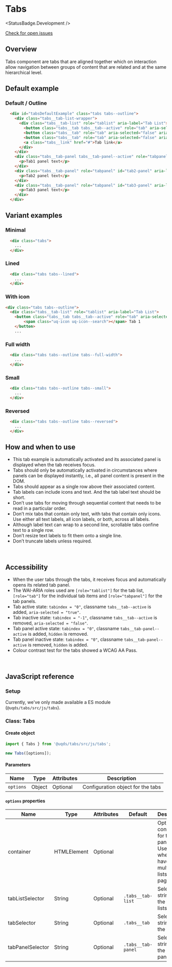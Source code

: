 
# Tabs

<StatusBadge.Development />

<a href="https://github.com/uq-its-ss/design-system/issues" class="uq-button uq-button--text" target="_blank">Check for open issues</a>

## Overview

Tabs component are tabs that are aligned together which on interaction allow navigation between groups of content that are related and at the same 
hierarchical level.

## Default example

### Default / Outline 

<Canvas withSource="none">
  <Story id="components-tabs--tabs-outline" />
</Canvas>

```html
  <div id="tabsDefaultExample" class="tabs tabs--outline">
    <div class="tabs__tab-list-wrapper">
      <div class="tabs__tab-list" role="tablist" aria-label="Tab List">
        <button class="tabs__tab tabs__tab--active" role="tab" aria-selected="true" aria-controls="tab1-panel" id="tab1">Tab 1</button>
        <button class="tabs__tab" role="tab" aria-selected="false" aria-controls="tab2-panel" id="tab2" tabindex="-1">Tab 2</button>
        <button class="tabs__tab" role="tab" aria-selected="false" aria-controls="tab3-panel" id="tab3" tabindex="-1">Tab 3</button>
        <a class="tabs__link" href="#">Tab link</a>
      </div>
    </div>
    <div class="tabs__tab-panel tabs__tab-panel--active" role="tabpanel" id="tab1-panel" aria-labelledby="tab1" tabindex="0">
      <p>Tab1 panel text</p>
    </div>
    <div class="tabs__tab-panel" role="tabpanel" id="tab2-panel" aria-labelledby="tab2" tabindex="0" hidden="">
      <p>Tab2 panel text</p>
    </div>
    <div class="tabs__tab-panel" role="tabpanel" id="tab3-panel" aria-labelledby="tab3" tabindex="0" hidden="">
      <p>Tab3 panel text</p>
    </div>
  </div>
```

## Variant examples

### Minimal

<Canvas withSource="none">
  <Story id="components-tabs--tabs-minimal" />
</Canvas>

```html
  <div class="tabs">
    ...
  </div>
```

### Lined

<Canvas withSource="none">
  <Story id="components-tabs--tabs-lined" />
</Canvas>

```html
  <div class="tabs tabs--lined">
    ...
  </div>
```

### With icon

<Canvas withSource="none">
  <Story id="components-tabs--tabs-with-icon" />
</Canvas>

```html
<div class="tabs tabs--outline">
  <div class="tabs__tab-list" role="tablist" aria-label="Tab List">
    <button class="tabs__tab tabs__tab--active" role="tab" aria-selected="true" aria-controls="tab1-panel" id="tab1">
        <span class="uq-icon uq-icon--search"></span> Tab 1
    </button>
    ...
```

### Full width

<Canvas withSource="none">
  <Story id="components-tabs--tabs-full-width" />
</Canvas>

```html
  <div class="tabs tabs--outline tabs--full-width">
    ...
  </div>
```

### Small

<Canvas withSource="none">
  <Story id="components-tabs--tabs-small" />
</Canvas>

```html
  <div class="tabs tabs--outline tabs--small">
    ...
  </div>
```

### Reversed

<Canvas withSource="none">
  <Story id="components-tabs--tabs-reversed" />
</Canvas>

```html
  <div class="tabs tabs--outline tabs--reversed">
    ...
  </div>
```

## How and when to use

- This tab example is automatically activated and its associated panel is displayed when the tab receives focus. 
- Tabs should only be automatically activated in circumstances where panels can be displayed instantly, i.e., all panel content is present in the DOM.
- Tabs should appear as a single row above their associated content.
- Tab labels can include icons and text. And the tab label text should be short.
- Don’t use tabs for moving through sequential content that needs to be read in a particular order.
- Don’t mix tabs that contain only text, with tabs that contain only icons. Use either all text labels, all icon labels, or both, across all labels.
- Although label text can wrap to a second line, scrollable tabs confine text to a single row.
- Don’t resize text labels to fit them onto a single line.
- Don’t truncate labels unless required.
<br />

## Accessibility

- When the user tabs through the tabs, it receives focus and automatically opens its related tab panel.
- The WAI-ARIA roles used are `[role="tablist"]` for the tab list, `[role="tab"]` for the individual tab items and `[role="tabpanel"]` for the tab panels.
- Tab active state: `tabindex = "0"`, classname `tabs__tab--active` is added, `aria-selected = "true"`.
- Tab inactive state: `tabindex = "-1"`, classname `tabs__tab--active` is removed, `aria-selected = "false"`.
- Tab panel active state: `tabindex = "0"`, classname `tabs__tab-panel--active` is added, `hidden` is removed.
- Tab panel inactive state: `tabindex = "0"`, classname `tabs__tab-panel--active` is removed, `hidden` is added.
- Colour contrast test for the tabs showed a WCAG AA Pass.
<br />

## JavaScript reference

### Setup

Currently, we've only made available a ES module (`@uqds/tabs/src/js/tabs`).

### Class: Tabs

#### Create object

```javascript
import { Tabs } from '@uqds/tabs/src/js/tabs';

new Tabs([options]);
```

#### Parameters

| Name | Type | Attributes | Description |
| ---- | ---- | ---------- | ----------- |
| `options` | Object | Optional | Configuration object for the tabs |

#### `options` properties

| Name | Type | Attributes | Default | Description |
| ---- | ---- | ---------- | ------- | ----------- |
| container | HTMLElement | Optional | | Optional container for tabs and panels. Useful for when you have multiple tab lists on a page. |
| tabListSelector | String | Optional | `.tabs__tab-list` | Selector string of the tab lists. |
| tabSelector | String | Optional | `.tabs__tab` | Selector string of the tabs. |
| tabPanelSelector | String | Optional | `.tabs__tab-panel` | Selector string of the tab panels. |
